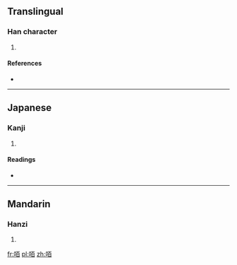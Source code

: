 ==Translingual==

===Han character===
{{Han char|rn=30|rad=口|as=06|sn=9|four=|canj=口一日 (RMA)}}

# {{defn|Han|sort=口06}}

====References====
* {{Han ref|kx=0185.230|dkj=03526|dj=0405.210|hdz=10613.110|uh=549F|ud=21663}}

----

==Japanese==

===Kanji===
{{ja-kanji|grade=|rs=口06}}

# {{defn|lang=ja|sort=口06}}

====Readings====
* {{ja-readings|on=[[かく]] (kaku)|kun=}}

----

==Mandarin==

===Hanzi===
{{cmn-hanzi|pin=[[chà]] ([[cha4]]), [[huò]] ([[huo4]]), [[zhā]] ([[zha1]])|wg=ch'a<sup>4</sup>, huo<sup>4</sup>, cha<sup>1</sup>}}

# {{defn|lang=cmn|sort=口06}}

[[fr:咟]]
[[pl:咟]]
[[zh:咟]]